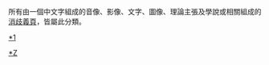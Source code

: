 所有由一個中文字組成的音像、影像、文字、圖像、理論主張及學說或相關組成的[[Wikipedia:消歧義|消歧義頁]]，皆屬此分類。

[[Category:一字消歧义|*Z]]
[[分類:作品消歧義|*1]]